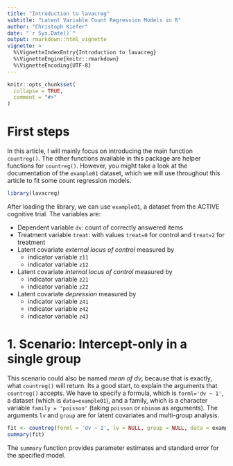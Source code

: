 ```yaml
---
title: "Introduction to lavacreg"
subtitle: "Latent Variable Count Regression Models in R"
author: "Christoph Kiefer"
date: "`r Sys.Date()`"
output: rmarkdown::html_vignette
vignette: >
  %\VignetteIndexEntry{Introduction to lavacreg}
  %\VignetteEngine{knitr::rmarkdown}
  %\VignetteEncoding{UTF-8}
---
```


```r
knitr::opts_chunk$set(
  collapse = TRUE,
  comment = "#>"
)
```


# First steps
In this article, I will mainly focus on introducing the main function `countreg()`. The other functions available in this package are helper functions for `countreg()`. However, you might take a look at the documentation of the `example01` dataset, which we will use throughout this article to fit some count regression models. 

```r
library(lavacreg)
```
After loading the library, we can use `example01`, a dataset from the ACTIVE cognitive trial. The variables are:

* Dependent variable `dv`: count of correctly answered items
* Treatment variable `treat`: with values `treat=0` for control and `treat=2` for treatment
* Latent covariate *external locus of control* measured by
    * indicator variable `z11`
    * indicator variable `z12`
* Latent covariate *internal locus of control* measured by
    * indicator variable `z21`
    * indicator variable `z22`
* Latent covariate *depression* measured by
    * indicator variable `z41`
    * indicator variable `z42`
    * indicator variable `z43`
    
# 1. Scenario: Intercept-only in a single group
This scenario could also be named *mean of dv*, because that is exactly, what `countreg()` will return. Its a good start, to explain the arguments that `countreg()` accepts. We have to specify a formula, which is `forml='dv ~ 1'`, a dataset (which is `data=example01`), and a family, which is a character variable `family = 'poisson'` (taking `poisson` or `nbinom` as arguments). The arguments `lv` and `group` are for latent covariates and multi-group analysis.

```r
fit <- countreg(forml = 'dv ~ 1', lv = NULL, group = NULL, data = example01, family = "poisson")
summary(fit)
```
The `summary` function provides parameter estimates and standard error for the specified model.
    
    